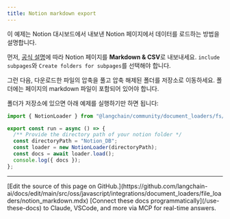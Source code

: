 ```yaml
---
title: Notion markdown export
---
```


이 예제는 Notion 대시보드에서 내보낸 Notion 페이지에서 데이터를 로드하는 방법을 설명합니다.

먼저, [공식 설명](https://www.notion.so/help/export-your-content)에 따라 Notion 페이지를 **Markdown & CSV**로 내보내세요. `include subpages`와 `Create folders for subpages`를 선택해야 합니다.

그런 다음, 다운로드한 파일의 압축을 풀고 압축 해제된 폴더를 저장소로 이동하세요. 폴더에는 페이지의 markdown 파일이 포함되어 있어야 합니다.

폴더가 저장소에 있으면 아래 예제를 실행하기만 하면 됩니다:

```typescript
import { NotionLoader } from "@langchain/community/document_loaders/fs/notion";

export const run = async () => {
  /** Provide the directory path of your notion folder */
  const directoryPath = "Notion_DB";
  const loader = new NotionLoader(directoryPath);
  const docs = await loader.load();
  console.log({ docs });
};
```

---

<Callout icon="pen-to-square" iconType="regular">
    [Edit the source of this page on GitHub.](https://github.com/langchain-ai/docs/edit/main/src/oss/javascript/integrations/document_loaders/file_loaders/notion_markdown.mdx)
</Callout>
<Tip icon="terminal" iconType="regular">
    [Connect these docs programmatically](/use-these-docs) to Claude, VSCode, and more via MCP for    real-time answers.
</Tip>
